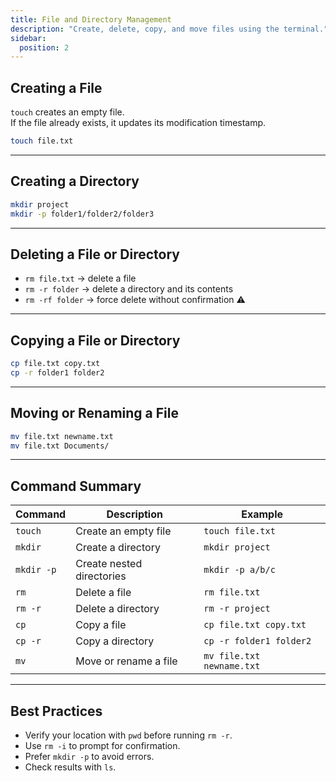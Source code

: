 ```yaml
---
title: File and Directory Management
description: "Create, delete, copy, and move files using the terminal."
sidebar:
  position: 2
---
```


## Creating a File

`touch` creates an empty file.  
If the file already exists, it updates its modification timestamp.

```bash
touch file.txt
```

---

## Creating a Directory

```bash
mkdir project
mkdir -p folder1/folder2/folder3
```

---

## Deleting a File or Directory

- `rm file.txt` → delete a file  
- `rm -r folder` → delete a directory and its contents  
- `rm -rf folder` → force delete without confirmation ⚠️

---

## Copying a File or Directory

```bash
cp file.txt copy.txt
cp -r folder1 folder2
```

---

## Moving or Renaming a File

```bash
mv file.txt newname.txt
mv file.txt Documents/
```

---

## Command Summary

| Command    | Description                     | Example                    |
|------------|---------------------------------|----------------------------|
| `touch`    | Create an empty file            | `touch file.txt`           |
| `mkdir`    | Create a directory              | `mkdir project`            |
| `mkdir -p` | Create nested directories       | `mkdir -p a/b/c`           |
| `rm`       | Delete a file                   | `rm file.txt`              |
| `rm -r`    | Delete a directory              | `rm -r project`            |
| `cp`       | Copy a file                     | `cp file.txt copy.txt`     |
| `cp -r`    | Copy a directory                | `cp -r folder1 folder2`    |
| `mv`       | Move or rename a file           | `mv file.txt newname.txt`  |

---

## Best Practices

- Verify your location with `pwd` before running `rm -r`.  
- Use `rm -i` to prompt for confirmation.  
- Prefer `mkdir -p` to avoid errors.  
- Check results with `ls`.  
